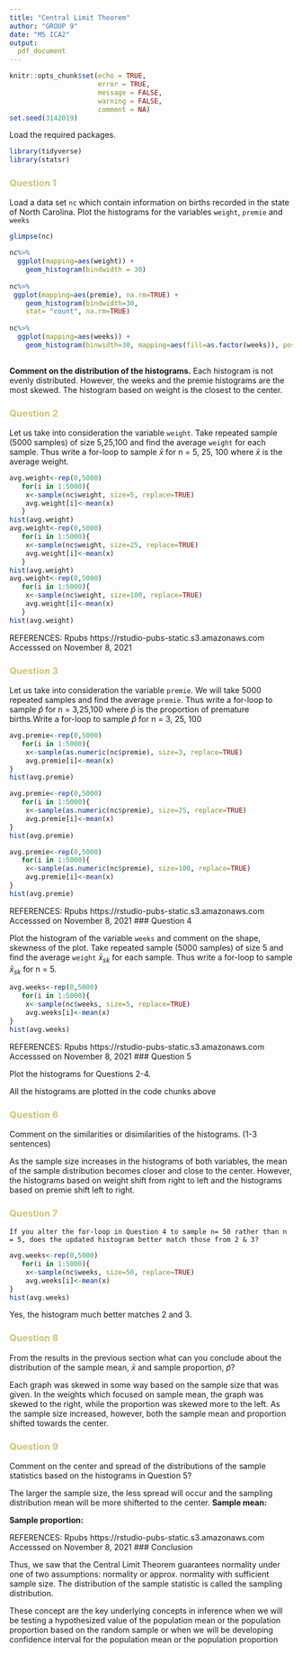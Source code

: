 ```yaml
---
title: "Central Limit Theorem"
author: "GROUP 9"
date: "M5 ICA2"
output: 
  pdf_document
---
```


<style type="text/css">
/* Title */
h1.title {
  color: #3A2C29;
  font-size:60px;
  font-weight: bold;
}
/* Level 1 header */
h1 {
  color: #3A2C29;
}
/* Level 2 header */
h2 {
  color: #C9C675;
}
/* Level 3 header */
h3 {
  color: #C9C675;
}
/* Table of contents */
.list-group-item.active, .list-group-item.active:focus, .list-group-item.active:hover {
    z-index: 3;
    color: #fff;
    background-color: #C9C675;
    border-color: #337ab7;
</style>


```r
knitr::opts_chunk$set(echo = TRUE,
                      error = TRUE,
                      message = FALSE, 
                      warning = FALSE,
                      comment = NA)
set.seed(3142019)
```

Load the required packages.

```r
library(tidyverse)
library(statsr)
```
	
### Question 1

Load a data set `nc` which contain information on births recorded in the state of North Carolina. Plot the histograms for the variables `weight`, `premie` and `weeks`

```r
glimpse(nc)
```

```r
nc%>%
  ggplot(mapping=aes(weight)) +
    geom_histogram(bindwidth = 30)
     
nc%>%  
 ggplot(mapping=aes(premie), na.rm=TRUE) +
    geom_histogram(bindwidth=30,
    stat= "count", na.rm=TRUE) 
     
nc%>% 
  ggplot(mapping=aes(weeks)) +
    geom_histogram(binwidth=30, mapping=aes(fill=as.factor(weeks)), position="dodge") 
      
```
**Comment on the distribution of the histograms.**
Each histogram is not evenly distributed. However, the weeks and the premie histograms are the most skewed. The histogram based on weight is the closest to the center. 

###	Question 2

Let us take into consideration the variable `weight`. Take repeated sample (5000 samples) of size 5,25,100 and find the average `weight` for each sample. Thus write a for-loop to sample $\bar{x}$ for n = 5, 25, 100 where $\bar{x}$ is the average weight.


```r
avg.weight<-rep(0,5000)
   for(i in 1:5000){
    x<-sample(nc$weight, size=5, replace=TRUE)
    avg.weight[i]<-mean(x)
   }
hist(avg.weight)
avg.weight<-rep(0,5000)
   for(i in 1:5000){
    x<-sample(nc$weight, size=25, replace=TRUE)
    avg.weight[i]<-mean(x)
   }
hist(avg.weight)
avg.weight<-rep(0,5000)
   for(i in 1:5000){
    x<-sample(nc$weight, size=100, replace=TRUE)
    avg.weight[i]<-mean(x)
   }
hist(avg.weight)

```

REFERENCES: Rpubs
https://rstudio-pubs-static.s3.amazonaws.com
Accesssed on November 8, 2021

###	Question 3

Let us take into consideration the variable `premie`. We will take 5000 repeated samples and find the average `premie`. Thus write a for-loop to sample $\hat{p}$ for n = 3,25,100 where $\hat{p}$ is the proportion of premature births.Write a for-loop to sample $\hat{p}$ for n = 3, 25, 100

```r

avg.premie<-rep(0,5000)
   for(i in 1:5000){
    x<-sample(as.numeric(nc$premie), size=3, replace=TRUE)
    avg.premie[i]<-mean(x)
}
hist(avg.premie)

avg.premie<-rep(0,5000)
   for(i in 1:5000){
    x<-sample(as.numeric(nc$premie), size=25, replace=TRUE)
    avg.premie[i]<-mean(x)
}
hist(avg.premie)

avg.premie<-rep(0,5000)
   for(i in 1:5000){
    x<-sample(as.numeric(nc$premie), size=100, replace=TRUE)
    avg.premie[i]<-mean(x)
}
hist(avg.premie)
```

REFERENCES: Rpubs
https://rstudio-pubs-static.s3.amazonaws.com
Accesssed on November 8, 2021
###	Question 4

Plot the histogram of the variable `weeks` and comment on the shape, skewness of the plot.
Take repeated sample (5000 samples) of size 5 and find the average `weight` $\bar{x}_{sk}$ for each sample. Thus write a for-loop to sample $\bar{x}_{sk}$ for n = 5.

```r
avg.weeks<-rep(0,5000)
   for(i in 1:5000){
    x<-sample(nc$weeks, size=5, replace=TRUE)
    avg.weeks[i]<-mean(x)
}
hist(avg.weeks)
```
REFERENCES: Rpubs
https://rstudio-pubs-static.s3.amazonaws.com
Accesssed on November 8, 2021
### Question 5

Plot the histograms for Questions 2-4. 

All the histograms are plotted in the code chunks above
 
 
### Question 6 

Comment on the similarities or disimilarities of the histograms. (1-3 sentences)

As the sample size increases in the histograms of both variables, the mean of the sample distribution becomes closer and close to the center. However, the histograms based on weight shift from right to left and the histograms based on premie shift left to right. 

### Question 7

    If you alter the for-loop in Question 4 to sample n= 50 rather than n = 5, does the updated histogram better match those from 2 & 3?

```r
avg.weeks<-rep(0,5000)
   for(i in 1:5000){
    x<-sample(nc$weeks, size=50, replace=TRUE)
    avg.weeks[i]<-mean(x)
}
hist(avg.weeks)
```
Yes, the histogram much better matches 2 and 3.

### Question 8

From the results in the previous section what can you conclude  about the distribution of the sample mean, $\bar{x}$ and sample proportion, $\hat{p}$? 

Each graph was skewed in some way based on the sample size that was given. In the weights which focused on sample mean, the graph was skewed to the right, while the proportion was skewed more to the left. As the sample size increased, however, both the sample mean and proportion shifted towards the center. 

### Question 9 

Comment on the center and spread of the distributions of the sample statistics based on the histograms in Question 5? 

The larger the sample size, the less spread will occur and the sampling distribution mean will be more shifterted to the center. 
**Sample mean:**

**Sample proportion:**

REFERENCES: Rpubs
https://rstudio-pubs-static.s3.amazonaws.com
Accesssed on November 8, 2021
### Conclusion

Thus, we saw that the Central Limit Theorem guarantees normality under one of two assumptions: normality or approx. normality with sufficient sample size. The distribution of the sample statistic is called the sampling distribution. 

These concept are the key underlying concepts in inference when we will be testing a hypothesized value of the population mean or the population proportion based on the random sample or when we will be developing confidence interval for the population mean or the population proportion
